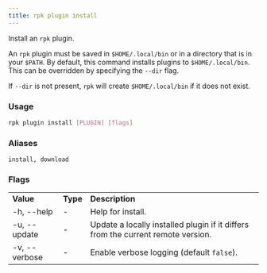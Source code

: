 ```yaml
---
title: rpk plugin install
---
```


<head>
  <meta name="title" content="rpk plugin install | Redpanda Docs" />
  <meta name="description" content="rpk plugin install" />
</head>

Install an `rpk` plugin.

An `rpk` plugin must be saved in `$HOME/.local/bin` or in a directory that is in
your `$PATH`. By default, this command installs plugins to `$HOME/.local/bin`. This
can be overridden by specifying the `--dir` flag.

If `--dir` is not present, `rpk` will create `$HOME/.local/bin` if it does not exist.

### Usage

```bash
rpk plugin install [PLUGIN] [flags]
```

### Aliases

```
install, download
```

### Flags

<table>
  <tbody>
    <tr>
      <td>
        <strong> Value</strong>
      </td>
      <td>
        <strong> Type</strong>
      </td>
      <td>
        <strong> Description</strong>
      </td>
    </tr>
    <tr>
      <td>-h, --help</td>
      <td>-</td>
      <td> Help for install.</td>
    </tr>
    <tr>
      <td>-u, --update</td>
      <td>-</td>
      <td>
        Update a locally installed plugin if it differs from the current remote
        version.
      </td>
    </tr>
    <tr>
      <td>-v, --verbose</td>
      <td>-</td>
      <td>
        Enable verbose logging (default <code>false</code>).
      </td>
    </tr>
  </tbody>
</table>
